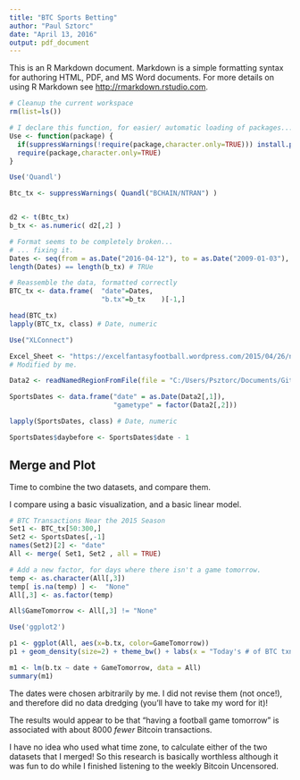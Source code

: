 ```yaml
---
title: "BTC Sports Betting"
author: "Paul Sztorc"
date: "April 13, 2016"
output: pdf_document
---
```


This is an R Markdown document. Markdown is a simple formatting syntax for authoring HTML, PDF, and MS Word documents. For more details on using R Markdown see <http://rmarkdown.rstudio.com>.

```r

# Cleanup the current workspace
rm(list=ls())

# I declare this function, for easier/ automatic loading of packages...helps when working across different machines.
Use <- function(package) {
  if(suppressWarnings(!require(package,character.only=TRUE))) install.packages(package,repos="http://cran.case.edu/")
  require(package,character.only=TRUE)
}

```


```r

Use('Quandl')

Btc_tx <- suppressWarnings( Quandl("BCHAIN/NTRAN") )


d2 <- t(Btc_tx)
b_tx <- as.numeric( d2[,2] )

# Format seems to be completely broken...
# ... fixing it.
Dates <- seq(from = as.Date("2016-04-12"), to = as.Date("2009-01-03"), by = "-1 day")
length(Dates) == length(b_tx) # TRUe

# Reassemble the data, formatted correctly
BTC_tx <- data.frame(  "date"=Dates,
                       "b.tx"=b_tx    )[-1,]

head(BTC_tx)
lapply(BTC_tx, class) # Date, numeric

```


```r

Use("XLConnect")

Excel_Sheet <- "https://excelfantasyfootball.wordpress.com/2015/04/26/nfl-2015-schedule-free-excel-spreadsheet/"
# Modified by me.

Data2 <- readNamedRegionFromFile(file = "C:/Users/Psztorc/Documents/GitHub/btc-sportsbet-research/nfl-2015-schedule-pfs.xlsx", "paul")

SportsDates <- data.frame("date" = as.Date(Data2[,1]),
                          "gametype" = factor(Data2[,2]))

lapply(SportsDates, class) # Date, numeric

SportsDates$daybefore <- SportsDates$date - 1

```

Merge and Plot
------------------

Time to combine the two datasets, and compare them. 

I compare using a basic visualization, and a basic linear model.


```r

# BTC Transactions Near the 2015 Season
Set1 <- BTC_tx[50:300,]
Set2 <- SportsDates[,-1]
names(Set2)[2] <- "date"
All <- merge( Set1, Set2 , all = TRUE)

# Add a new factor, for days where there isn't a game tomorrow.
temp <- as.character(All[,3])
temp[ is.na(temp) ] <-  "None"
All[,3] <- as.factor(temp)

All$GameTomorrow <- All[,3] != "None"

Use('ggplot2')

p1 <- ggplot(All, aes(x=b.tx, color=GameTomorrow))
p1 + geom_density(size=2) + theme_bw() + labs(x = "Today's # of BTC txns", y = "Density", title = "June 17, 2015 through Feb 22, 2016") + theme(legend.position = "bottom")

m1 <- lm(b.tx ~ date + GameTomorrow, data = All)
summary(m1)

```

The dates were chosen arbitrarily by me. I did not revise them (not once!), and therefore did no data dredging (you'll have to take my word for it)!

The results would appear to be that "having a football game tomorrow" is associated with about 8000 *fewer* Bitcoin transactions.

I have no idea who used what time zone, to calculate either of the two datasets that I merged! So this research is basically worthless although it was fun to do while I finished listening to the weekly Bitcoin Uncensored.
